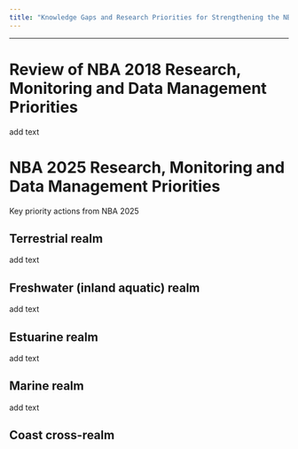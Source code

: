```yaml
---
title: "Knowledge Gaps and Research Priorities for Strengthening the NBA"
---
```


------------------------------------------------------------------------

# Review of NBA 2018 Research, Monitoring and Data Management Priorities

add text

# NBA 2025 Research, Monitoring and Data Management Priorities

Key priority actions from NBA 2025

## Terrestrial realm

add text

## Freshwater (inland aquatic) realm

add text

## Estuarine realm

add text

## Marine realm

add text

## Coast cross-realm
